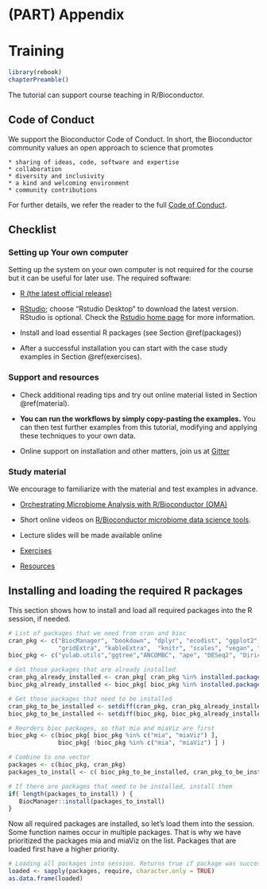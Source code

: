 # (PART) Appendix {-}



# Training {#training}

```r
library(rebook)
chapterPreamble()
```

The tutorial can support course teaching in R/Bioconductor.


## Code of Conduct {#coc}

We support the Bioconductor Code of Conduct. In short, the Bioconductor community values an open approach to science that promotes 

    * sharing of ideas, code, software and expertise
    * collaboration
    * diversity and inclusivity
    * a kind and welcoming environment
    * community contributions

For further details, we refer the reader to the full [Code of Conduct](https://bioconductor.github.io/bioc_coc_multilingual/).


## Checklist {#checklist}

### Setting up Your own computer

Setting up the system on your own computer is not required for the
course but it can be useful for later use. The required software:

* [R (the latest official release)](https://www.r-project.org/) 

* [RStudio](https://www.rstudio.com/products/rstudio/download/);
  choose "Rstudio Desktop" to download the latest version. RStudio is
  optional. Check the [Rstudio home page](https://www.rstudio.com/)
  for more information.

* Install and load essential R packages (see Section \@ref(packages))

* After a successful installation you can start with the
  case study examples in Section \@ref(exercises).


### Support and resources

 * Check additional reading tips and try out online material listed in
   Section \@ref(material).

 * **You can run the workflows by simply copy-pasting the examples.**
  You can then test further examples from this tutorial, modifying and
  applying these techniques to your own data.

 * Online support on installation and other matters, join us at
   [Gitter](https://gitter.im/microbiome/miaverse?utm_source=badge&utm_medium=badge&utm_campaign=pr-badge&utm_content=badge)


### Study material {#material}

We encourage to familiarize with the material and test examples in advance.

 * [Orchestrating Microbiome Analysis with R/Bioconductor (OMA)](https://microbiome.github.io/OMA/)

 * Short online videos on [R/Bioconductor microbiome data science tools](https://www.youtube.com/playlist?list=PLjiXAZO27elAJEptP59BN3whVJ61XIkST).

 * Lecture slides will be made available online

 * [Exercises](https://microbiome.github.io/OMA/exercises.html)

 * [Resources](https://microbiome.github.io/OMA/resources.html)


## Installing and loading the required R packages {#packages}

This section shows how to install and load all required packages into
the R session, if needed. 

```r
# List of packages that we need from cran and bioc 
cran_pkg <- c("BiocManager", "bookdown", "dplyr", "ecodist", "ggplot2", 
              "gridExtra", "kableExtra",  "knitr", "scales", "vegan", "matrixStats")
bioc_pkg <- c("yulab.utils","ggtree","ANCOMBC", "ape", "DESeq2", "DirichletMultinomial", "mia", "miaViz")

# Get those packages that are already installed
cran_pkg_already_installed <- cran_pkg[ cran_pkg %in% installed.packages() ]
bioc_pkg_already_installed <- bioc_pkg[ bioc_pkg %in% installed.packages() ]

# Get those packages that need to be installed
cran_pkg_to_be_installed <- setdiff(cran_pkg, cran_pkg_already_installed)
bioc_pkg_to_be_installed <- setdiff(bioc_pkg, bioc_pkg_already_installed)

# Reorders bioc packages, so that mia and miaViz are first
bioc_pkg <- c(bioc_pkg[ bioc_pkg %in% c("mia", "miaViz") ], 
              bioc_pkg[ !bioc_pkg %in% c("mia", "miaViz") ] ) 

# Combine to one vector
packages <- c(bioc_pkg, cran_pkg)
packages_to_install <- c( bioc_pkg_to_be_installed, cran_pkg_to_be_installed )
```

```r
# If there are packages that need to be installed, install them 
if( length(packages_to_install) ) {
   BiocManager::install(packages_to_install)
}
```

Now all required packages are installed, so let's load them into the
session.  Some function names occur in multiple packages. That is why
we have prioritized the packages mia and miaViz on the list. Packages
that are loaded first have a higher priority.

```r
# Loading all packages into session. Returns true if package was successfully loaded.
loaded <- sapply(packages, require, character.only = TRUE)
as.data.frame(loaded)
```

